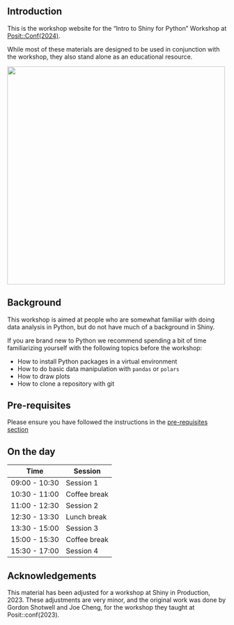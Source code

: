 
## Introduction

This is the workshop website for the "Intro to Shiny for Python" Workshop at [Posit::Conf(2024)](https://posit.co/conference/).

While most of these materials are designed to be used in conjunction with the workshop, they also stand alone as an educational resource.

![](docs/images/shiny-for-python-seattle.jpg){fig-alt="Stock photo image of the Seattle skyline, with logos for both Shiny and Python" fig-align="center" width="500"}

## Background

This workshop is aimed at people who are somewhat familiar with doing data analysis in Python, but do not have much of a background in Shiny. 

If you are brand new to Python we recommend spending a bit of time familiarizing yourself with the following topics before the workshop: 

- How to install Python packages in a virtual environment 
- How to do basic data manipulation with `pandas` or `polars`
- How to draw plots 
- How to clone a repository with git

## Pre-requisites


Please ensure you have followed the instructions in the [pre-requisites section](docs/pre-requisites.qmd)


## On the day

Time          | Session
-------       | -------------
09:00 - 10:30 |	Session 1
10:30 - 11:00 |	Coffee break
11:00 - 12:30 |	Session 2
12:30 - 13:30 |	Lunch break
13:30 - 15:00 |	Session 3
15:00 - 15:30 |	Coffee break
15:30 - 17:00 |	Session 4


## Acknowledgements

This material has been adjusted for a workshop at Shiny in Production, 2023. These adjustments are very minor, and the original work was done by Gordon Shotwell and Joe Cheng, for the workshop they taught at Posit::conf(2023).